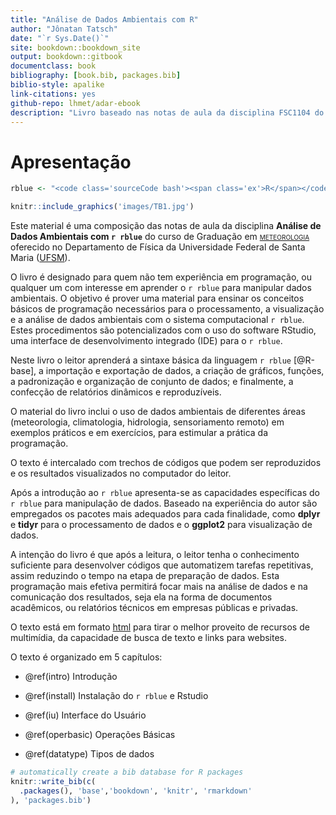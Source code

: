 ```yaml
--- 
title: "Análise de Dados Ambientais com R"
author: "Jônatan Tatsch"
date: "`r Sys.Date()`"
site: bookdown::bookdown_site
output: bookdown::gitbook
documentclass: book
bibliography: [book.bib, packages.bib]
biblio-style: apalike
link-citations: yes
github-repo: lhmet/adar-ebook
description: "Livro baseado nas notas de aula da disciplina FSC1104 do curso de graduação em Meteorologia da UFSM."
---
```




# Apresentação {-} 



```r
rblue <- "<code class='sourceCode bash'><span class='ex'>R</span></code>"
```


```r
knitr::include_graphics('images/TB1.jpg')
```



Este material é uma composição das notas de aula da disciplina
**Análise de Dados Ambientais com `r rblue`** do curso de Graduação em [<span style="font-variant:small-caps;">meteorologia</span>](http://w3.ufsm.br/meteorologia/) oferecido no Departamento de Física da Universidade Federal de Santa Maria ([UFSM](http://site.ufsm.br/)). 

O livro é designado para quem não tem experiência em programação, ou qualquer um com interesse em aprender o `r rblue` para manipular dados ambientais. O objetivo é prover uma material para ensinar os conceitos básicos de programação necessários para o processamento, a visualização e a análise de dados ambientais com o sistema computacional `r rblue`. Estes procedimentos são potencializados com o uso do software RStudio, uma interface de desenvolvimento integrado (IDE) para o `r rblue`.

Neste livro o leitor aprenderá a sintaxe básica da linguagem `r rblue` [@R-base], a importação e exportação de dados, a criação de gráficos, funções, a padronização e organização de conjunto de dados; e finalmente, a confecção de relatórios dinâmicos e reproduzíveis.

O material do livro inclui o uso de dados ambientais de diferentes áreas (meteorologia, climatologia, hidrologia, sensoriamento remoto) em exemplos práticos e em exercícios, para estimular a prática da programação. 

O texto é intercalado com trechos de códigos que podem ser reproduzidos e os resultados visualizados no computador do leitor. 

Após a introdução ao `r rblue` apresenta-se as capacidades específicas do `r rblue` para manipulação de dados. Baseado na experiência do autor são empregados os pacotes mais adequados para cada finalidade, como **dplyr** e **tidyr** para o processamento de dados e o **ggplot2** para visualização de dados.

A intenção do livro é que após a leitura, o leitor tenha o conhecimento suficiente para desenvolver códigos que automatizem tarefas repetitivas, assim reduzindo o tempo na etapa de preparação de dados. Esta programação mais efetiva permitirá focar mais na análise de dados e na comunicação dos resultados, seja ela na forma de documentos acadêmicos, ou relatórios técnicos em empresas públicas e privadas.

O texto está em formato [html](https://pt.wikipedia.org/wiki/HTML) para tirar o melhor proveito de recursos de multimídia, da capacidade de busca de texto e links para websites. 

O texto é organizado em 5 capítulos:

- \@ref(intro) Introdução

- \@ref(install) Instalação do `r rblue` e Rstudio

- \@ref(iu) Interface do Usuário

- \@ref(operbasic) Operações Básicas

- \@ref(datatype) Tipos de dados


```r
# automatically create a bib database for R packages
knitr::write_bib(c(
  .packages(), 'base','bookdown', 'knitr', 'rmarkdown'
), 'packages.bib')
```
